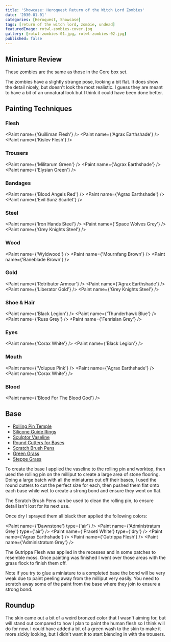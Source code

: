 ```yaml
---
title: 'Showcase: Heroquest Return of the Witch Lord Zombies'
date: '2030-01-01'
categories: [Heroquest, Showcase]
tags: [return of the witch lord, zombie, undead]
featuredImage: rotwl-zombies-cover.jpg
gallery: [rotwl-zombies-01.jpg, rotwl-zombies-02.jpg]
published: false
---
```



## Miniature Review

These zombies are the same as those in the Core box set.

The zombies have a slightly strange pose, looking a bit flat. It does show the detail nicely, but doesn't look the
most realistic. I guess they are meant to have a bit of an unnatural look but I think it could have been done better.

## Painting Techniques

### Flesh

<Paint name={'Guilliman Flesh'} />
<Paint name={'Agrax Earthshade'} />
<Paint name={'Kislev Flesh'} />

### Trousers

<Paint name={'Militarum Green'} />
<Paint name={'Agrax Earthshade'} />
<Paint name={'Elysian Green'} />

### Bandages

<Paint name={'Blood Angels Red'} />
<Paint name={'Agrax Earthshade'} />
<Paint name={'Evil Sunz Scarlet'} />

### Steel

<Paint name={'Iron Hands Steel'} />
<Paint name={'Space Wolves Grey'} />
<Paint name={'Grey Knights Steel'} />

### Wood

<Paint name={'Wyldwood'} />
<Paint name={'Mournfang Brown'} />
<Paint name={'Baneblade Brown'} />

### Gold

<Paint name={'Retributor Armour'} />
<Paint name={'Agrax Earthshade'} />
<Paint name={'Liberator Gold'} />
<Paint name={'Grey Knights Steel'} />

### Shoe & Hair

<Paint name={'Black Legion'} />
<Paint name={'Thunderhawk Blue'} />
<Paint name={'Russ Grey'} />
<Paint name={'Fenrisian Grey'} />

### Eyes

<Paint name={'Corax White'} />
<Paint name={'Black Legion'} />

### Mouth

<Paint name={'Volupus Pink'} />
<Paint name={'Agrax Earthshade'} />
<Paint name={'Corax White'} />

### Blood

<Paint name={'Blood For The Blood God'} />

## Base

- [Rolling Pin Temple](https://www.greenstuffworld.com/en/modelling-textured-rolling-pins/365-rolling-pin-hobby-roller-temple.html)
- [Silicone Guide Rings](https://www.greenstuffworld.com/en/modelling-textured-rolling-pins/540-silicone-guide-rings.html)
- [Sculptor Vaseline](https://www.greenstuffworld.com/en/sculptor-vaseline/349-sculptor-vaseline-petroleum-jelly.html)
- [Round Cutters for Bases](https://www.greenstuffworld.com/en/hobby-cutting-tools/801-round-cutters-for-bases-stainless-steel.html)
- [Scratch Brush Pens](https://www.greenstuffworld.com/en/engraving-tools/690-scratch-brush-pens.html)
- [Green Grass](https://www.thearmypainter.com/shop/us/bf4113p)
- [Steppe Grass](https://www.thearmypainter.com/shop/us/bf4115p)

To create the base I applied the vaseline to the rolling pin and worktop, then used the rolling pin on the milliput to
create a large area of stone flooring. Doing a large batch with all the miniatures cut off their bases, I used the round
cutters to cut the perfect size for each, then pushed them flat onto each base while wet to create a strong bond and
ensure they went on flat.

The Scratch Brush Pens can be used to clean the rolling pin, to ensure detail isn't lost for its next use.

Once dry I sprayed them all black then applied the following colors:

<Paint name={'Dawnstone'} type={'air'} />
<Paint name={'Administratum Grey'} type={'air'} />
<Paint name={'Praxeti White'} type={'dry'} />
<Paint name={'Agrax Earthshade'} />
<Paint name={'Gutrippa Flesh'} />
<Paint name={'Administratum Grey'} />

The Gutrippa Flesh was applied in the recesses and in some patches to resemble moss. Once painting was finished I went
over those areas with the grass flock to finish them off.

Note if you try to glue a miniature to a completed base the bond will be very weak due to paint peeling away from the
milliput very easily. You need to scratch away some of the paint from the base where they join to ensure a strong bond.

## Roundup

The skin came out a bit of a weird bronzed color that I wasn't aiming for, but will stand out compared to how I plan to
paint the human flesh so I think will do for now. I could have added a bit of a green wash to the skin to make it
more sickly looking, but I didn't want it to start blending in with the trousers.
